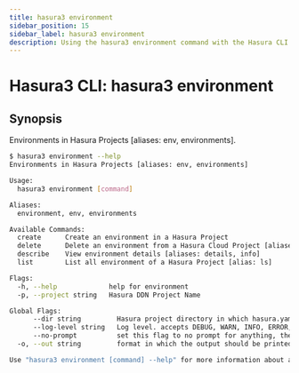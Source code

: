 ```yaml
---
title: hasura3 environment
sidebar_position: 15
sidebar_label: hasura3 environment
description: Using the hasura3 environment command with the Hasura CLI
---
```


# Hasura3 CLI: hasura3 environment 

## Synopsis
Environments in Hasura Projects [aliases: env, environments].

```bash
$ hasura3 environment --help
Environments in Hasura Projects [aliases: env, environments]

Usage:
  hasura3 environment [command]

Aliases:
  environment, env, environments

Available Commands:
  create      Create an environment in a Hasura Project
  delete      Delete an environment from a Hasura Cloud Project [aliases: rm, remove]
  describe    View environment details [aliases: details, info]
  list        List all environment of a Hasura Project [alias: ls]

Flags:
  -h, --help             help for environment
  -p, --project string   Hasura DDN Project Name

Global Flags:
      --dir string         Hasura project directory in which hasura.yaml is present (default ".")
      --log-level string   Log level. accepts DEBUG, WARN, INFO, ERROR, FATAL (default "INFO")
      --no-prompt          set this flag to no prompt for anything, the command fails if any input is missing
  -o, --out string         format in which the output should be printed, accepts table, json and yaml (default "table")

Use "hasura3 environment [command] --help" for more information about a command.
```

